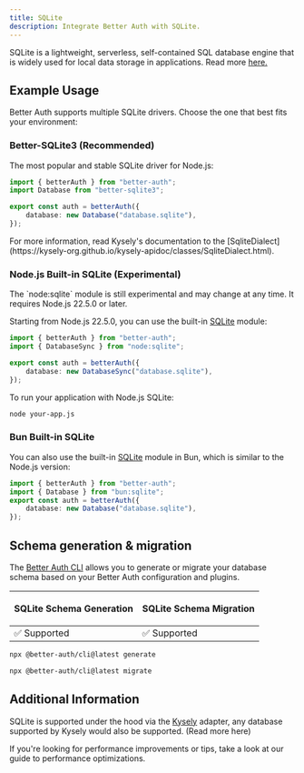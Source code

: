 ```yaml
---
title: SQLite
description: Integrate Better Auth with SQLite.
---
```


SQLite is a lightweight, serverless, self-contained SQL database engine that is widely used for local data storage in applications.
Read more [here.](https://www.sqlite.org/)

## Example Usage

Better Auth supports multiple SQLite drivers. Choose the one that best fits your environment:

### Better-SQLite3 (Recommended)

The most popular and stable SQLite driver for Node.js:

```ts title="auth.ts"
import { betterAuth } from "better-auth";
import Database from "better-sqlite3";

export const auth = betterAuth({
    database: new Database("database.sqlite"),
});
```

<Callout>
    For more information, read Kysely's documentation to the
    [SqliteDialect](https://kysely-org.github.io/kysely-apidoc/classes/SqliteDialect.html).
</Callout>

### Node.js Built-in SQLite (Experimental)

<Callout type="warning">
    The `node:sqlite` module is still experimental and may change at any time. It requires Node.js 22.5.0 or later.
</Callout>

Starting from Node.js 22.5.0, you can use the built-in [SQLite](https://nodejs.org/api/sqlite.html) module:

```ts title="auth.ts"
import { betterAuth } from "better-auth";
import { DatabaseSync } from "node:sqlite";

export const auth = betterAuth({
    database: new DatabaseSync("database.sqlite"),
});
```

To run your application with Node.js SQLite:

```bash
node your-app.js
```

### Bun Built-in SQLite

You can also use the built-in [SQLite](https://bun.com/docs/api/sqlite) module in Bun, which is similar to the Node.js version:

```ts title="auth.ts"
import { betterAuth } from "better-auth";
import { Database } from "bun:sqlite";
export const auth = betterAuth({
    database: new Database("database.sqlite"),
});
```

## Schema generation & migration

The [Better Auth CLI](/docs/concepts/cli) allows you to generate or migrate
your database schema based on your Better Auth configuration and plugins.

<table>
    <thead>
        <tr className="border-b">
            <th>
                <p className="font-bold text-[16px] mb-1">SQLite Schema Generation</p>
            </th>
            <th>
                <p className="font-bold text-[16px] mb-1">SQLite Schema Migration</p>
            </th>
        </tr>
    </thead>
    <tbody>
        <tr className="h-10">
            <td>✅ Supported</td>
            <td>✅ Supported</td>
        </tr>
    </tbody>
</table>

```bash title="Schema Generation"
npx @better-auth/cli@latest generate
```

```bash title="Schema Migration"
npx @better-auth/cli@latest migrate
```

## Additional Information

SQLite is supported under the hood via the [Kysely](https://kysely.dev/) adapter, any database supported by Kysely would also be supported. (<Link href="/docs/adapters/other-relational-databases">Read more here</Link>)

If you're looking for performance improvements or tips, take a look at our guide to <Link href="/docs/guides/optimizing-for-performance">performance optimizations</Link>.
